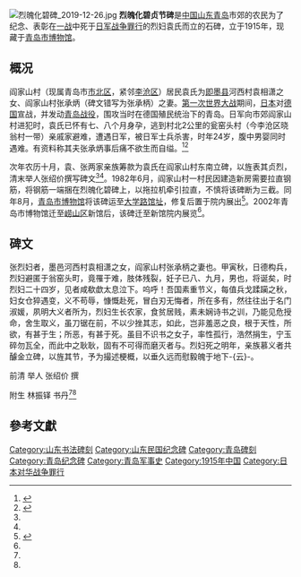 [[File:烈魄化碧碑_2019-12-26.jpg|thumb]]
'''烈魄化碧贞节碑'''是[[中国|中国]][[山东|山东]][[青岛|青岛]]市郊的农民为了纪念、表彰在[[第一次世界大战|一战]]中死于[[日军|日军]][[战争罪行|战争罪行]]的烈妇袁氏而立的石碑，立于1915年，现藏于[[青岛市博物馆|青岛市博物馆]]。

==概况==
阎家山村（现属青岛市[[市北区|市北区]]，紧邻[[李沧区|李沧区]]）居民袁氏为[[即墨县|即墨县]]河西村袁相潇之女、阎家山村张承炳（碑文错写为张承柄）之妻。[[第一次世界大战|第一次世界大战]]期间，[[日本|日本]]对[[德国|德国]]宣战，并发动[[青岛战役|青岛战役]]，围攻当时在德国殖民统治下的青岛。日军向市郊阎家山村进犯时，袁氏已怀有七、八个月身孕，逃到村北2公里的瓮窑头村（今李沧区晓翁村一带）亲戚家避难，遭遇日军，被日军士兵杀害，时年24岁，腹中男婴同时遇难。有资料称其夫张承炳事后痛不欲生而自缢。<ref Name=licang>{{cite web|url=http://qdsq-lc.qingdao.gov.cn/shizhi/licangshizhi.nsf/3804527870a88c38482570360005f009/44785a2ea29f304548257155002d1b56?OpenDocument|title=烈魄化碧贞节碑|date=|author=那洪岐|website=李沧区情网|publisher=|access-date=2012-01-30|archive-url=https://web.archive.org/web/20070917235409/http://qdsq-lc.qingdao.gov.cn/shizhi/licangshizhi.nsf/3804527870a88c38482570360005f009/44785a2ea29f304548257155002d1b56?OpenDocument|archive-date=2007-09-17|dead-url=yes}}</ref><ref Name=zhong>{{Cite book|title=《中国历史文化名城——青岛》|author=马庚存|publisher=[[五洲传播出版社|五洲传播出版社]]|year=2001|isbn=7-80113-909-7|location=北京}}</ref>

次年农历十月，袁、张两家亲族筹款为袁氏在阎家山村东南立碑，以旌表其贞烈，清末举人张绍价撰写碑文<ref Name=licang/><ref Name=zhong/>。1982年6月，阎家山村一村民因建造新房需要拉直钢筋，将钢筋一端捆在烈魄化碧碑上，以拖拉机牵引拉直，不慎将该碑断为三截。同年8月，[[青岛市博物馆|青岛市博物馆]]将该碑运至[[世界红卍字会青岛分会|大学路馆址]]，修复后置于院内展出<ref Name=jie>{{cite web|url=http://www.dailyqd.com/arc/2014-04/30/content_54865_all.htm|title=解密一战日军罪证“烈魄化碧”碑|date=2014-04-30|author=刘宗伟|website=青报网|publisher=青岛日报}}</ref>。2002年青岛市博物馆迁至[[崂山区|崂山区]]新馆后，该碑迁至新馆院内展览<ref Name=jie/>。

==碑文==
张烈妇者，墨邑河西村袁相潇之女，阎家山村张承柄之妻也。甲寅秋，日德构兵，烈妇避匿于翁窑头町，竟罹于难，肢体残裂，妊子已八、九月，男也，将诞矣，时烈妇二十四岁，见者咸欷歔太息泣下。呜呼！吾国素重节义，每值兵戈蹂躏之秋，妇女仓猝遇变，义不苟辱，慷慨赴死，冒白刃无悔者，所在多有，然往往出于名门淑媛，夙明大义者所为，烈妇生长农家，食贫居贱，素未娴诗书之训，乃能见危授命，舍生取义，虽刀锯在前，不以少挫其志，如此，岂非羞恶之良，根于天性，所欲，有甚于生；所恶，有甚于死。虽目不识书之女子，率性孤行，浩然捐生，宁玉碎勿瓦全，而此中之耿耿，固有不可得而磨灭者与。烈妇死之明年，亲族慕义者共醵金立碑，以旌其节，予为撮述梗概，以垂久远而慰毅魄于地下-{云}-。

前清 举人 张绍价 撰

附生 林振铎 书丹<ref Name=licang/><ref Name=jie/>

== 參考文獻 ==
{{Reflist}}

[[Category:山东书法碑刻|Category:山东书法碑刻]]
[[Category:山东民国纪念碑|Category:山东民国纪念碑]]
[[Category:青岛碑刻|Category:青岛碑刻]]
[[Category:青岛纪念碑|Category:青岛纪念碑]]
[[Category:青岛军事史|Category:青岛军事史]]
[[Category:1915年中国|Category:1915年中国]]
[[Category:日本对华战争罪行|Category:日本对华战争罪行]]